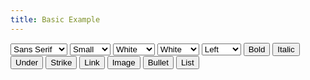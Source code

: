 ```yaml
---
title: Basic Example
---
```



<div className={styles.container}>
  <div
    id="toolbar-container"
    style={{
      borderTop: '1px solid #ccc',
      borderLeft: '1px solid #ccc',
      borderRight: '1px solid #ccc',
      padding: 10,
    }}
  >
    <select className="ql-font" title="Font" defaultValue="sans-serif">
      <option value="sans-serif">Sans Serif</option>
      <option value="serif">Serif</option>
      <option value="monospace">Monospace</option>
    </select>
    <select className="ql-size" title="Size" defaultValue="normal">
      <option value="small">Small</option>
      <option value="normal">Normal</option>
      <option value="large">Large</option>
      <option value="huge">Huge</option>
    </select>
    <select className="ql-color" title="Text Color" defaultValue="black">
      <option value="white">White</option>
      <option value="black">Black</option>
      <option value="red">Red</option>
      <option value="orange">Orange</option>
      <option value="yellow">Yellow</option>
      <option value="green">Green</option>
      <option value="blue">Blue</option>
      <option value="purple">Purple</option>
    </select>
    <select className="ql-background" title="Background Color" defaultValue="white">
      <option value="white">White</option>
      <option value="black">Black</option>
      <option value="red">Red</option>
      <option value="orange">Orange</option>
      <option value="yellow">Yellow</option>
      <option value="green">Green</option>
      <option value="blue">Blue</option>
      <option value="purple">Purple</option>
    </select>
    <select className="ql-align" title="Text Alignment" defaultValue="left">
      <option value="left">Left</option>
      <option value="center">Center</option>
      <option value="right">Right</option>
      <option value="justify">Justify</option>
    </select>
    <button className="ql-bold" title="Bold">Bold</button>
    <button className="ql-italic" title="Italic">Italic</button>
    <button className="ql-underline" title="Underline">Under</button>
    <button className="ql-strike" title="Strikethrough">Strike</button>
    <button className="ql-link" title="Link">Link</button>
    <button className="ql-image" title="Image">Image</button>
    <button className="ql-list" title="Bullet" value="bullet">Bullet</button>
    <button className="ql-list" title="List" value="ordered">List</button>
  </div>
  <Editor
    style={{
      border: '1px solid #ccc',
      height: 250,
    }}
    config={{
      debug: 'info',
      modules: {
        toolbar: '#toolbar-container',
      },
    }}
  />
</div>